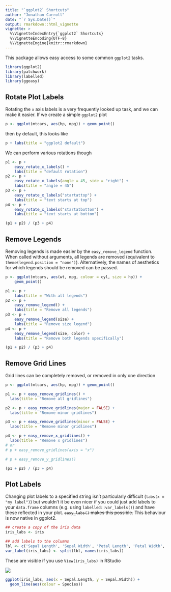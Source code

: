 ```yaml
---
title: "`ggplot2` Shortcuts"
author: "Jonathan Carroll"
date: "`r Sys.Date()`"
output: rmarkdown::html_vignette
vignette: >
  %\VignetteIndexEntry{`ggplot2` Shortcuts}
  %\VignetteEncoding{UTF-8}
  %\VignetteEngine{knitr::rmarkdown}
---
```


This package allows easy access to some common `ggplot2` tasks. 

```r
library(ggplot2)
library(patchwork)
library(labelled)
library(ggeasy)
```

## Rotate Plot Labels

Rotating the `x` axis labels is a very frequently looked up task, and we can make it easier. If we create a simple `ggplot2` plot

```r
p <- ggplot(mtcars, aes(hp, mpg)) + geom_point()
```

then by default, this looks like

```r
p + labs(title = "ggplot2 default")
```

We can perform various rotations though

```r
p1 <- p + 
    easy_rotate_x_labels() + 
    labs(title = "default rotation")
p2 <- p + 
    easy_rotate_x_labels(angle = 45, side = "right") + 
    labs(title = "angle = 45")
p3 <- p + 
    easy_rotate_x_labels("startattop") + 
    labs(title = "text starts at top")
p4 <- p + 
    easy_rotate_x_labels("startatbottom") + 
    labs(title = "text starts at bottom")

(p1 + p2) / (p3 + p4)
```

## Remove Legends

Removing legends is made easier by the `easy_remove_legend` function.  When called without arguments, all legends are removed (equivalent to `theme(legend.position = "none")`). Alternatively, the names of aesthetics for which legends should be removed can be passed.

```r
p <- ggplot(mtcars, aes(wt, mpg, colour = cyl, size = hp)) +
    geom_point()

p1 <- p + 
    labs(title = "With all legends")
p2 <- p + 
    easy_remove_legend() + 
    labs(title = "Remove all legends")
p3 <- p + 
    easy_remove_legend(size) + 
    labs(title = "Remove size legend")
p4 <- p + 
    easy_remove_legend(size, color) + 
    labs(title = "Remove both legends specifically")

(p1 + p2) / (p3 + p4)
```

## Remove Grid Lines

Grid lines can be completely removed, or removed in only one direction

```r
p <- ggplot(mtcars, aes(hp, mpg)) + geom_point()

p1 <- p + easy_remove_gridlines() + 
  labs(title = "Remove all gridlines")

p2 <- p + easy_remove_gridlines(major = FALSE) +
  labs(title = "Remove minor gridlines")

p3 <- p + easy_remove_gridlines(minor = FALSE) +
  labs(title = "Remove minor gridlines")

p4 <- p + easy_remove_x_gridlines() + 
  labs(title = "Remove x gridlines")
# or
# p + easy_remove_gridlines(axis = "x")

# p + easy_remove_y_gridlines()

(p1 + p2) / (p3 + p4)
```

## Plot Labels

Changing plot labels to a specified string isn't particularly difficult (`labs(x = "my label")`) but wouldn't it be even nicer if you could just add labels to your `data.frame` columns (e.g. using `labelled::var_labels()`) and have these reflected in your plot. ~~`easy_labs()` makes this possible.~~ This behaviour is now native in ggplot2.

```r
## create a copy of the iris data
iris_labs <- iris

## add labels to the columns
lbl <- c('Sepal Length', 'Sepal Width', 'Petal Length', 'Petal Width', 'Flower\nSpecies')
var_label(iris_labs) <- split(lbl, names(iris_labs))
```

These are visible if you use `View(iris_labs)` in RStudio

![](View_iris_labs.png)

```r
ggplot(iris_labs, aes(x = Sepal.Length, y = Sepal.Width)) +
  geom_line(aes(colour = Species))
```

